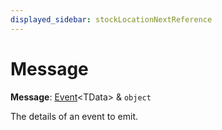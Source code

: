 ```yaml
---
displayed_sidebar: stockLocationNextReference
---
```



# Message

 **Message**: [Event](../stock_location_next.Event/page.mdx)&#60;TData&#62; & `object`

The details of an event to emit.
